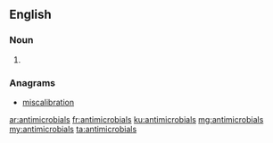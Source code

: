 ==English==

===Noun===
{{head|en|plural}}

# {{plural of|antimicrobial|lang=en}}

===Anagrams===
* [[miscalibration#English|miscalibration]]

[[ar:antimicrobials]]
[[fr:antimicrobials]]
[[ku:antimicrobials]]
[[mg:antimicrobials]]
[[my:antimicrobials]]
[[ta:antimicrobials]]